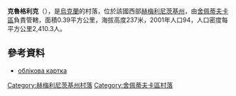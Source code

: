 {{coord|50|21|0|N|27|14|47|E|scale:30000|display=title}}

'''克魯格利克'''（{{lang-uk|Круглик}}），是[[烏克蘭|烏克蘭]]的村落，位於該國西部[[赫梅利尼茨基州|赫梅利尼茨基州]]，由[[舍佩蒂夫卡區|舍佩蒂夫卡區]]負責管轄，面積0.39平方公里，海拔高度237米，2001年人口94，人口密度每平方公里2,410.3人。

==參考資料==
*[http://gska2.rada.gov.ua/pls/z7502/A005?rdat1=11.04.2015&rf7571=37243 облікова картка]{{dead link|date=2017年11月 |bot=InternetArchiveBot |fix-attempted=yes }}

{{DEFAULTSORT:Круглик}}
[[Category:赫梅利尼茨基州村落|Category:赫梅利尼茨基州村落]]
[[Category:舍佩蒂夫卡區村落|Category:舍佩蒂夫卡區村落]]


{{Khmelnytskyi-geo-stub}}